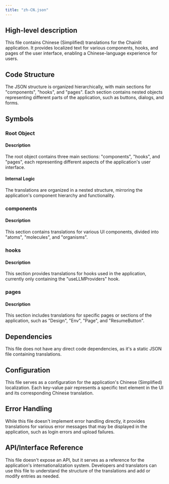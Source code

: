```yaml
---
title: "zh-CN.json"
---
```


## High-level description
This file contains Chinese (Simplified) translations for the Chainlit application. It provides localized text for various components, hooks, and pages of the user interface, enabling a Chinese-language experience for users.

## Code Structure
The JSON structure is organized hierarchically, with main sections for "components", "hooks", and "pages". Each section contains nested objects representing different parts of the application, such as buttons, dialogs, and forms.

## Symbols

### Root Object
#### Description
The root object contains three main sections: "components", "hooks", and "pages", each representing different aspects of the application's user interface.

#### Internal Logic
The translations are organized in a nested structure, mirroring the application's component hierarchy and functionality.

### components
#### Description
This section contains translations for various UI components, divided into "atoms", "molecules", and "organisms".

### hooks
#### Description
This section provides translations for hooks used in the application, currently only containing the "useLLMProviders" hook.

### pages
#### Description
This section includes translations for specific pages or sections of the application, such as "Design", "Env", "Page", and "ResumeButton".

## Dependencies
This file does not have any direct code dependencies, as it's a static JSON file containing translations.

## Configuration
This file serves as a configuration for the application's Chinese (Simplified) localization. Each key-value pair represents a specific text element in the UI and its corresponding Chinese translation.

## Error Handling
While this file doesn't implement error handling directly, it provides translations for various error messages that may be displayed in the application, such as login errors and upload failures.

## API/Interface Reference
This file doesn't expose an API, but it serves as a reference for the application's internationalization system. Developers and translators can use this file to understand the structure of the translations and add or modify entries as needed.
